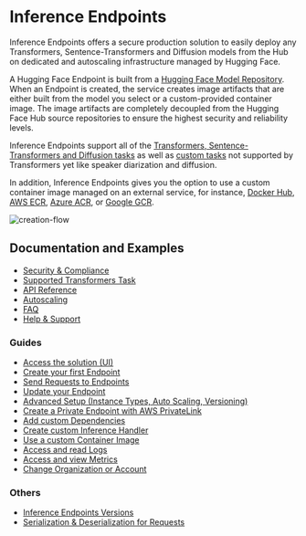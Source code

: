 # Inference Endpoints

Inference Endpoints offers a secure production solution to easily deploy any Transformers, Sentence-Transformers and Diffusion models from the Hub on dedicated and autoscaling infrastructure managed by Hugging Face.

A Hugging Face Endpoint is built from a [Hugging Face Model Repository](https://huggingface.co/models). When an Endpoint is created, the service creates image artifacts that are either built from the model you select or a custom-provided container image. The image artifacts are completely decoupled from the Hugging Face Hub source repositories to ensure the highest security and reliability levels.

Inference Endpoints support all of the [Transformers, Sentence-Transformers and Diffusion tasks](/docs/inference-endpoints/supported_tasks) as well as [custom tasks](/docs/inference-endpoints/guides/custom_handler) not supported by Transformers yet like speaker diarization and diffusion.

In addition, Inference Endpoints gives you the option to use a custom container image managed on an external service, for instance, [Docker Hub](https://hub.docker.com/), [AWS ECR](https://aws.amazon.com/ecr/?nc1=h_ls), [Azure ACR](https://azure.microsoft.com/de-de/services/container-registry/), or [Google GCR](https://cloud.google.com/container-registry?hl=de). 

![creation-flow](https://raw.githubusercontent.com/huggingface/hf-endpoints-documentation/main/assets/creation_flow.png)

## Documentation and Examples

* [Security & Compliance](/docs/inference-endpoints/security)
* [Supported Transformers Task](/docs/inference-endpoints/supported_tasks)
* [API Reference](/docs/inference-endpoints/api_reference)
* [Autoscaling](/docs/inference-endpoints/autoscaling)
* [FAQ](/docs/inference-endpoints/faq)
* [Help & Support](/docs/inference-endpoints/support)

### Guides

* [Access the solution (UI)](/docs/inference-endpoints/guides/access)
* [Create your first Endpoint](/docs/inference-endpoints/guides/create_endpoint)
* [Send Requests to Endpoints](/docs/inference-endpoints/guides/test_endpoint)
* [Update your Endpoint](/docs/inference-endpoints/guides/update_endpoint)
* [Advanced Setup (Instance Types, Auto Scaling, Versioning)](/docs/inference-endpoints/guides/advanced)
* [Create a Private Endpoint with AWS PrivateLink](/docs/inference-endpoints/guides/private_link)
* [Add custom Dependencies](/docs/inference-endpoints/guides/custom_dependencies)
* [Create custom Inference Handler](/docs/inference-endpoints/guides/custom_handler)
* [Use a custom Container Image](/docs/inference-endpoints/guides/custom_container)
* [Access and read Logs](/docs/inference-endpoints/guides/logs)
* [Access and view Metrics](/docs/inference-endpoints/guides/metrics)
* [Change Organization or Account](/docs/inference-endpoints/guides/change_organization)

### Others

* [Inference Endpoints Versions](/docs/inference-endpoints/others/runtime)
* [Serialization & Deserialization for Requests](/docs/inference-endpoints/others/serialization)
